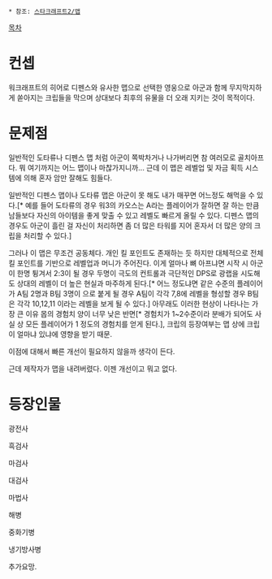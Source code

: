  * 참조: [[스타크래프트2/맵]]

[[목차]]

= 컨셉 =
워크래프트의 히어로 디펜스와 유사한 맵으로 선택한 영웅으로 아군과 함께 무지막지하게 쏟아지는 크립들을 막으며 상대보다 최후의 유물을 더 오래 지키는 것이 목적이다.


= 문제점 =
일반적인 도타류나 디펜스 맵 처럼 아군이 쪽박차거나 나가버리면 참 여러모로 골치아프다. 뭐 여기까지는 어느 맵이나 마찮가지니까... 근데 이 맵은 레벨업 및 자금 획득 시스템에 의해 혼자 암만 잘해도 힘들다.

일반적인 디펜스 맵이나 도타류 맵은 아군이 못 해도 내가 매꾸면 어느정도 해먹을 수 있다.[* 예를 들어 도타류의 경우 워3의 카오스는 A라는 플레이어가 잘하면 잘 하는 만큼 남들보다 자신의 아이템을 좋게 맞출 수 있고 레벨도 빠르게 올릴 수 있다. 디펜스 맵의 경우도 아군이 흘린 걸 자신이 처리하면 좀 더 많은 타워를 지어 혼자서 더 많은 양의 크립을 처리할 수 있다.]

그러나 이 맵은 무조건 공동체다. 개인 킬 포인트도 존재하는 듯 하지만 대체적으로 전체 킬 포인트를 기반으로 레벨업과 머니가 주어진다. 이게 얼마나 뼈 아프냐면 시작 시 아군이 한명 튕겨서 2:3이 될 경우  두명이 극도의 컨트롤과 극단적인 DPS로 광랩을 시도해도 상대의 레벨이 더 높은 현실과 마주하게 된다.[* 어느 정도냐면 같은 수준의 플레이어가 A팀 2명과 B팀 3명이 으로 붙게 될 경우 A팀이 각각 7,8에 레벨을 형성할 경우 B팀은 각각 10,12,11 이라는 레벨을 보게 될 수 있다.]
아무래도 이러한 현상이 나타나는 가장 큰 이유 몹의 경험치 양이 너무 낮은 반면[* 경험치가 1~2수준이라 분배가 되어도 사실 상 모든 플레이어가 1 정도의 경험치를 얻게 된다.], 크립의 등장여부는 맵 상에 크립이 얼마냐 있냐에 영향을 받기 때문.

이점에 대해서 빠른 개선이 필요하지 않을까 생각이 든다.

근데 제작자가 맵을 내려버렸다. 이젠 개선이고 뭐고 없다.

= 등장인물 =

광전사

흑검사

마검사

대검사

마법사

해병

중화기병

냉기방사병


추가요망.

